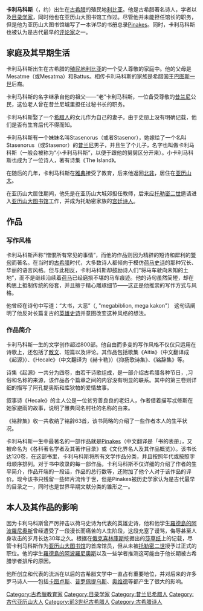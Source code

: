 {{unreferenced|time=2012-7-10}}
'''卡利马科斯'''（{{lang-el|Καλλίμαχος}}，约{{bd|前305年||前240年||}}）出生在[[古希腊|古希腊]]的殖民地[[利比亚|利比亚]]。他是古希腊著名诗人，学者以及[[目录学家|目录学家]]，同时他也在亚历山大图书馆工作过。尽管他并未能担任馆长的职务，但是他为亚历山大图书馆编写了一本详尽的书册总录[[Pinakes|Pinakes]]。同时，卡利马科斯也被认为是古代最早的[[评论家|评论家]]之一。

== 家庭及其早期生活 ==
卡利马科斯出生在古希腊的[[殖民地|殖民地]][[利比亚|利比亚]]的一个受人尊敬的家庭中。他的父母是Mesatme（或Mesatma）和Battus。相传卡利马科斯的家族是希腊国王[[巴图斯一世|巴图斯一世]]后裔。

卡利马科斯的名字继承自他的祖父——“老”卡利马科斯，一位备受尊敬的[[昔兰尼|昔兰尼]]公民，这位老人曾在昔兰尼城里担任过秘书长的职务。

卡利马科斯娶了一个[[希腊人|希腊人]]的女儿作为自己的妻子。由于史册上没有明确记载，他们是否有生育后代不得而知。

卡利马科斯有一个妹妹名叫Stasenorus（或者Stasenor），她嫁给了一个名叫Stasenorus（或Stasenor）的[[昔兰尼|昔兰尼]]男子，并且生了个儿子，名字也叫做卡利马科斯（一般会被称为“小卡利马科斯”，以便于跟他的舅舅区分开来）。小卡利马科斯也成为了一位诗人，著有诗集《The Island》。

在随后的几年，卡利马科斯在[[雅典|雅典]]接受了教育，后来他返回[[北非|北非]]，居住在[[亚历山大|亚历山大]]。

在亚历山大居住期间，他先是在亚历山大城郊担任教师，后来应[[托勒密二世|托勒密二世]]邀请进入[[亚历山大图书馆|亚历山大图书馆]]工作，并成为托勒密家族的[[宫廷诗人|宫廷诗人]]。

== 作品 ==
=== 写作风格 ===
卡利马科斯声称“憎恨所有常见的事情”，而他的作品则因为精辟的短诗和犀利的[[警句|警句]]而著名。在当时的[[古希腊|古希腊]]时代，大多数诗人都倾向于模仿[[荷马史诗|荷马史诗]]的那种冗长、华丽的语言风格。但与此相反，卡利马科斯却鼓励诗人们“将马车驶向未知的土地”，而不是继续沿续着[[荷马|荷马]]已经磨损不堪的马车痕迹。他的诗句虽然简短，却在构思上抵制传统的俗套，并且擅于精心雕琢细节——这正是他推崇的写作方式与风格。

他曾经在诗句中写道：“大书，大恶”（{{lang|el|μεγά βιβλίον μεγά κακόν}}, "megabiblion, mega kakon"） 这句话阐明了他反对长篇复古的[[英雄史诗|英雄史诗]]并意图改变这种风格的想法。

=== 作品简介 ===
卡利马科斯一生的文学创作超过800部。他自由而多变的写作风格不仅仅只运用在诗歌上，还包括了[[散文|散文]]、短篇以及评论。其作品包括歌集《Aitia》（中文翻译成《起源》）、《Hecale》（中文翻译为《赫卡勒》）《抑扬歌诗集》、《铭辞集》等。

诗集《起源》一共分为四卷，由若干诗歌组成，是一部介绍古希腊各种节日，,习俗和名称的来源，该作品各个篇章之间的内容没有明显的联系。其中的第三卷则详细的描写了阿孔提奥斯和库狄帕的爱情故事。

叙事诗《Hecale》的主人公是一位贫穷善良良的老妇人，作者借着描写忒修斯在她家避雨的故事，说明了雅典同名村社的名称的由来。

《铭辞集》收一共收纳了铭辞63首，该书简略的介绍了一些作者本人的生平状况。

卡利马科斯一生中最著名的一部作品就是[[Pinakes|Pinakes]]（中文翻译是「书的表册」，又被命名为《各科著名学者及其著作目录》或《文化界名人及其作品概览》）。该书长达120卷，在这部书里，卡利马科斯将所有文学作品分类，并且按照年代或按照字母顺序排列。对于书中收录的每一部作品，卡利马科斯不仅详细的介绍了作者的生平简介，作品开端的一段话，作品的总行数等，还附加了他个人对于该作品的评价。现今该书只残留一些碎片流传于世，但是Pinakes被历史学家认为是古代最早的目录之一，同时也是世界早期文献分类的雏形之一。

== 本人及其作品的影响 ==
因为卡利马科斯曾严厉抨击以荷马史诗为代表的英雄史诗，他和他学生[[羅德島的阿波羅尼奧斯|羅德島的阿波羅尼奧斯]]曾经遭受了一段漫长而痛苦的人生阶段，这段充塞了谩骂，侮辱甚至人身攻击的岁月长达30年之久。根据在[[俄克喜林庫斯|俄克喜林庫斯]]挖掘出的[[莎草纸|莎草纸]]上的记载，尽管卡利马科斯作为[[亚历山大图书馆|亚历山大图书馆]]的首席馆员，但从未被[[托勒密二世|托勒密二世]]授予过正式的职位。他的学生[[羅德島的阿波羅尼奧斯|羅德島的阿波羅尼奧斯]]以及一些学者推测这可能由于他长期被古希腊学者排斥的原因。

他所创立和代表的流派在以后的古希腊文学中一直占有重要地位，并对后来的许多罗马诗人——包括[[卡图卢斯|卡图卢斯]]、[[普罗佩提乌斯|普罗佩提乌斯]]、[[奥维德|奥维德]]等都产生了很大的影响。

{{Authority control}}
[[Category:古希臘教育家|Category:古希臘教育家]]
[[Category:目录学家|Category:目录学家]]
[[Category:昔兰尼希腊人|Category:昔兰尼希腊人]]
[[Category:古代亚历山大人|Category:古代亚历山大人]]
[[Category:前3世纪古希腊人|Category:前3世纪古希腊人]]
[[Category:古希腊诗人|Category:古希腊诗人]]